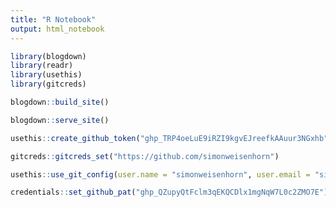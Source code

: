 ```yaml
---
title: "R Notebook"
output: html_notebook
---
```


```r
library(blogdown)
library(readr)
library(usethis)
library(gitcreds)
```


```r
blogdown::build_site()
```

```r
blogdown::serve_site()
```

```r
usethis::create_github_token("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")
```

```r
gitcreds::gitcreds_set("https://github.com/simonweisenhorn")
```

```r
usethis::use_git_config(user.name = "simonweisenhorn", user.email = "simonweisenhorn@gmail.com")
```


```r
credentials::set_github_pat("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")
```

